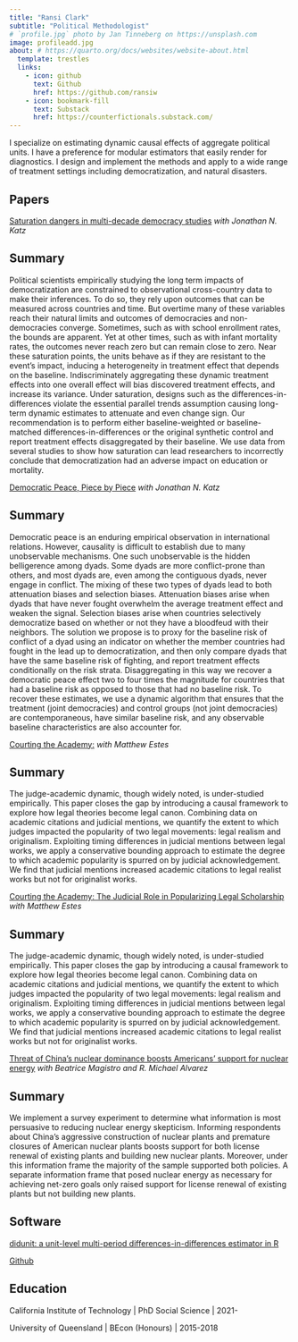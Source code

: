 ```yaml
---
title: "Ransi Clark"
subtitle: "Political Methodologist"
# `profile.jpg` photo by Jan Tinneberg on https://unsplash.com
image: profileadd.jpg
about: # https://quarto.org/docs/websites/website-about.html
  template: trestles
  links:
    - icon: github
      text: Github
      href: https://github.com/ransiw
    - icon: bookmark-fill
      text: Substack
      href: https://counterfictionals.substack.com/
---
```


I specialize on estimating dynamic causal effects of aggregate political units. I have a preference for modular estimators that easily render for diagnostics. I design and implement the methods and apply to a wide range of treatment settings including democratization, and natural disasters.

## Papers

[Saturation dangers in multi-decade democracy studies](democeducation.pdf) 
*with Jonathan N. Katz*


::: {.callout-caution collapse="true" icon=false appearance="simple"}
## Summary

Political scientists empirically studying the long term impacts of democratization are constrained to observational cross-country data to make their inferences. To do so, they rely upon outcomes that can be measured across countries and time. But overtime many of these variables reach their natural limits and outcomes of democracies and non-democracies converge. Sometimes, such as with school enrollment rates, the bounds are apparent. Yet at other times, such as with infant mortality rates, the outcomes never reach zero but can remain close to zero. Near these saturation points, the units behave as if they are resistant to the event's impact, inducing a heterogeneity in treatment effect that depends on the baseline. Indiscriminately aggregating these dynamic treatment effects into one overall effect will bias discovered treatment effects, and increase its variance. Under saturation, designs such as the differences-in-differences violate the essential parallel trends assumption causing long-term dynamic estimates to attenuate and even change sign. Our recommendation is to perform either baseline-weighted or baseline-matched differences-in-differences or the original synthetic control and report treatment effects disaggregated by their baseline. We use data from several studies to show how saturation can lead researchers to incorrectly conclude that democratization had an adverse impact on education or mortality.
:::

[Democratic Peace, Piece by Piece](democpeace.pdf) 
*with Jonathan N. Katz*


::: {.callout-caution collapse="true" icon=false appearance="simple"}
## Summary

Democratic peace is an enduring empirical observation in international relations. However, causality is difficult to establish due to many unobservable mechanisms. One such unobservable is the hidden belligerence among dyads. Some dyads are more conflict-prone than others, and most dyads are, even among the contiguous dyads, never engage in conflict. The mixing of these two types of dyads lead to both attenuation biases and selection biases. Attenuation biases arise when dyads that have never fought overwhelm the average treatment effect and weaken the signal. Selection biases arise when countries selectively democratize based on whether or not they have a bloodfeud with their neighbors. The solution we propose is to proxy for the baseline risk of conflict of a dyad using an indicator on whether the member countries had fought in the lead up to democratization, and then only compare dyads that have the same baseline risk of fighting, and report treatment effects conditionally on the risk strata. Disaggregating in this way we recover a democratic peace effect two to four times the magnitude for countries that had a baseline risk as opposed to those that had no baseline risk. To recover these estimates, we use a dynamic algorithm that ensures that the treatment (joint democracies) and control groups (not joint democracies) are contemporaneous, have similar baseline risk, and any observable baseline characteristics are also accounter for. 
:::


[Courting the Academy:](legalbounds.pdf) 
*with Matthew Estes*


::: {.callout-caution collapse="true" icon=false appearance="simple"}
## Summary

The judge-academic dynamic, though widely noted, is under-studied empirically. This paper closes the gap by introducing a causal framework to explore how legal theories become legal canon. Combining data on academic citations and judicial mentions, we quantify the extent to which judges impacted the popularity of two legal movements: legal realism and originalism. Exploiting timing differences in judicial mentions between legal works, we apply a conservative bounding approach to estimate the degree to which academic popularity is spurred on by judicial acknowledgement.  We find that judicial mentions increased academic citations to legal realist works but not for originalist works.
:::


[Courting the Academy: The Judicial Role in Popularizing Legal Scholarship](legalbounds.pdf) 
*with Matthew Estes*


::: {.callout-caution collapse="true" icon=false appearance="simple"}
## Summary

The judge-academic dynamic, though widely noted, is under-studied empirically. This paper closes the gap by introducing a causal framework to explore how legal theories become legal canon. Combining data on academic citations and judicial mentions, we quantify the extent to which judges impacted the popularity of two legal movements: legal realism and originalism. Exploiting timing differences in judicial mentions between legal works, we apply a conservative bounding approach to estimate the degree to which academic popularity is spurred on by judicial acknowledgement.  We find that judicial mentions increased academic citations to legal realist works but not for originalist works.
:::


[Threat of China's nuclear dominance boosts Americans' support for nuclear energy](NuclearPolitics.pdf) 
*with Beatrice Magistro and R. Michael Alvarez*


::: {.callout-caution collapse="true" icon=false appearance="simple"}
## Summary

We implement a survey experiment to determine what information is most persuasive to reducing nuclear energy skepticism. 
Informing respondents about China's aggressive construction of nuclear plants and premature closures of American nuclear plants boosts support for both license renewal of existing plants and building new nuclear plants.
Moreover, under this information frame the majority of the sample supported both policies.
A separate information frame that posed nuclear energy as necessary for achieving net-zero goals only raised support for license renewal of existing plants but not building new plants. 
:::

## Software

[didunit: a unit-level multi-period differences-in-differences estimator in R](didunit.pdf)

[Github](https://github.com/ransiw/didunit){.btn .btn-primary}


## Education

California Institute of Technology \| PhD Social Science \| 2021-

University of Queensland \| BEcon (Honours) \| 2015-2018

